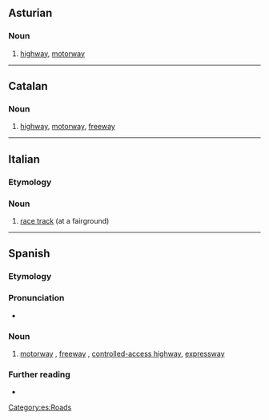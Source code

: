 ==Asturian==
{{wikipedia|lang=ast}}

===Noun===
{{ast-noun|f|autopistes}}

# [[highway]], [[motorway]]

----

==Catalan==

===Noun===
{{ca-noun|f}}

# [[highway]], [[motorway]], [[freeway]]

----

==Italian==

===Etymology===
{{prefix|it|auto|pista}}

===Noun===
{{it-noun|f}}

# [[race track]] (at a fairground)

----

==Spanish==
{{wikipedia|lang=es}}

===Etymology===
{{af|es|auto|pista}}

===Pronunciation===
* {{es-IPA}}

===Noun===
{{es-noun|f}}

# [[motorway]] {{q|Britain, Ireland, New Zealand}}, [[freeway]] {{q|Australia, Canada, US}}, [[controlled-access highway]], [[expressway]] {{q|parts of the US}}

===Further reading===
* {{R:DRAE}}

[[Category:es:Roads]]